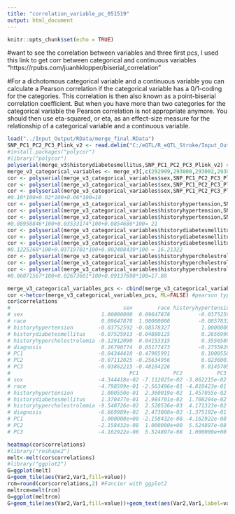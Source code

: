 ```yaml
---
title: "correlation_variable_pc_051519"
output: html_document
---
```


```r
knitr::opts_chunk$set(echo = TRUE)
```

#want to see the correlation between variables and three first pcs, I used this link to get corr between categorical and continuous variables "https://rpubs.com/juanhklopper/biserial_correlation"

#For a dichotomous categorical variable and a continuous variable you can calculate a Pearson correlation if the categorical variable has a 0/1-coding for the categories. This correlation is then also known as a point-biserial correlation coefficient. But when you have more than two categories for the categorical variable the Pearson correlation is not appropriate anymore. You should then use eta-squared, or eta, as an effect-size measure for the relationship of a categorical variable and a continuous variable. 
```r
load("../Input_Output/RData/merge_final.RData")
SNP_PC1_PC2_PC3_Plink_v2 <- read.delim("C:/eQTL/R_eQTL_Stroke/Input_Output/SNP_PC1_PC2_PC3_Plink_v2.txt", row.names=1)
#install.packages("polycor")
#library("polycor")
polyserial(merge_v3$historydiabetesmellitus,SNP_PC1_PC2_PC3_Plink_v2) # check for sex, historyhypertension, historydiabetesmellitus and  historyhypercholestrolemi, the sum r for these three pcs with these variables are more than 15%
merge_v3_categorical_variables <- merge_v3[,c(292999,293000,293002,293003,293004,293005)] #categorical variables
cor <- polyserial(merge_v3_categorical_variables$sex,SNP_PC1_PC2_PC3_Plink_v2$PC1) # -0.1028759
cor <- polyserial(merge_v3_categorical_variables$sex,SNP_PC1_PC2_PC3_Plink_v2$PC2) #-0.02800927
cor <- polyserial(merge_v3_categorical_variables$sex,SNP_PC1_PC2_PC3_Plink_v2$PC3) # -0.06754498
#0.10*100+0.02*100+0.06*100=18
cor <- polyserial(merge_v3_categorical_variables$historyhypertension,SNP_PC1_PC2_PC3_Plink_v2$PC1) # 0.08958846
cor <- polyserial(merge_v3_categorical_variables$historyhypertension,SNP_PC1_PC2_PC3_Plink_v2$PC2) # -0.03533174
cor <- polyserial(merge_v3_categorical_variables$historyhypertension,SNP_PC1_PC2_PC3_Plink_v2$PC3) # 0.0854686
#0.08958846*100+0.03533174*100+0.0854686*100= 21
cor <- polyserial(merge_v3_categorical_variables$historydiabetesmellitus,SNP_PC1_PC2_PC3_Plink_v2$PC1) # 0.1225268
cor <- polyserial(merge_v3_categorical_variables$historydiabetesmellitus,SNP_PC1_PC2_PC3_Plink_v2$PC2) # -0.03719701
cor <- polyserial(merge_v3_categorical_variables$historydiabetesmellitus,SNP_PC1_PC2_PC3_Plink_v2$PC3) # -0.002408439
#0.1225268*100+0.03719701*100+0.002408439*100 = 16.21322
cor <- polyserial(merge_v3_categorical_variables$historyhypercholestrolemia,SNP_PC1_PC2_PC3_Plink_v2$PC1) # -0.06071567
cor <- polyserial(merge_v3_categorical_variables$historyhypercholestrolemia,SNP_PC1_PC2_PC3_Plink_v2$PC2) # 0.02673601
cor <- polyserial(merge_v3_categorical_variables$historyhypercholestrolemia,SNP_PC1_PC2_PC3_Plink_v2$PC3) # 0.09137698
#0.06071567*100+0.02673601*100+0.09137698*100=17.88
```

```r
merge_v3_categorical_variables_pcs <- cbind(merge_v3_categorical_variables,SNP_PC1_PC2_PC3_Plink_v2)
cor <-hetcor(merge_v3_categorical_variables_pcs, ML=FALSE) #pearson type of cor slightly different with biserial
cor$correlations
#                                    sex        race historyhypertension historydiabetesmellitus historyhypercholestrolemia   diagnosis
# sex                         1.00000000  0.09647878         -0.03752592             -0.07525913               -0.129120897  0.26790774
# race                        0.09647878  1.00000000         -0.08578327             -0.04880125                0.041533148  0.05177473
# historyhypertension        -0.03752592 -0.08578327          1.00000000              0.26569963                0.355658903 -0.27559299
# historydiabetesmellitus    -0.07525913 -0.04880125          0.26569963              1.00000000                0.246901909 -0.24979313
# historyhypercholestrolemia -0.12912090  0.04153315          0.35565890              0.24690191                1.000000000 -0.14744777
# diagnosis                   0.26790774  0.05177473         -0.27559299             -0.24979313               -0.147447772  1.00000000
# PC1                        -0.04344418 -0.47985991          0.10005500              0.13704772               -0.095407258 -0.06669989
# PC2                        -0.07112025 -0.25634956          0.02360019              0.02984701                0.002520536  0.02473808
# PC3                        -0.03862215 -0.48104226          0.01457055              0.01708294                0.041713235 -0.13751925
#                                      PC1           PC2           PC3
# sex                        -4.344418e-02 -7.112025e-02 -3.862215e-02
# race                       -4.798599e-01 -2.563496e-01 -4.810423e-01
# historyhypertension         1.000550e-01  2.360019e-02  1.457055e-02
# historydiabetesmellitus     1.370477e-01  2.984701e-02  1.708294e-02
# historyhypercholestrolemia -9.540726e-02  2.520536e-03  4.171323e-02
# diagnosis                  -6.669989e-02  2.473808e-02 -1.375192e-01
# PC1                         1.000000e+00 -2.158432e-08 -4.162922e-08
# PC2                        -2.158432e-08  1.000000e+00  5.524897e-08
# PC3                        -4.162922e-08  5.524897e-08  1.000000e+00
```

```r
heatmap(cor$correlations)
#library("reshape2")
melt<-melt(cor$correlations)
#library("ggplot2")
G=ggplot(melt)
G+geom_tile(aes(Var2,Var1,fill=value))
rcm=round(cor$correlations,2) #Fancier with ggplot2
meltrcm=melt(rcm)
G=ggplot(meltrcm)
G+geom_tile(aes(Var2,Var1,fill=value))+geom_text(aes(Var2,Var1,label=value))
```


